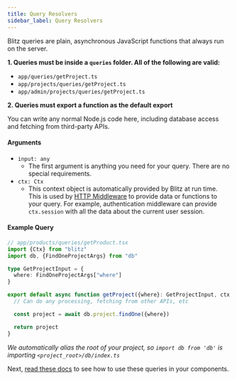 ```yaml
---
title: Query Resolvers
sidebar_label: Query Resolvers
---
```


Blitz queries are plain, asynchronous JavaScript functions that always run on the server.

**1. Queries must be inside a `queries` folder. All of the following are valid:**

- `app/queries/getProject.ts`
- `app/projects/queries/getProject.ts`
- `app/admin/projects/queries/getProject.ts`

**2. Queries must export a function as the default export**

You can write any normal Node.js code here, including database access and fetching from third-party APIs.

#### Arguments

- `input: any`
  - The first argument is anything you need for your query. There are no special requirements.
- `ctx: Ctx`
  - This context object is automatically provided by Blitz at run time. This is used by [HTTP Middleware](./middleware.mdx) to provide data or functions to your query. For example, authentication middleware can provide `ctx.session` with all the data about the current user session.

#### Example Query

```ts
// app/products/queries/getProduct.tsx
import {Ctx} from "blitz"
import db, {FindOneProjectArgs} from "db"

type GetProjectInput = {
  where: FindOneProjectArgs["where"]
}

export default async function getProject({where}: GetProjectInput, ctx: Ctx) {
  // Can do any processing, fetching from other APIs, etc

  const project = await db.project.findOne({where})

  return project
}
```

_We automatically alias the root of your project, so `import db from 'db'` is importing `<project_root>/db/index.ts`_

Next, [read these docs](./query-usage) to see how to use these queries in your components.
